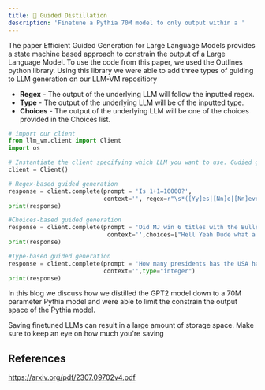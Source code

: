 ```yaml
---
title: 🎻 Guided Distillation
description: 'Finetune a Pythia 70M model to only output within a '
---
```


The paper Efficient Guided Generation for Large Language Models provides a state machine based approach to constrain the output of a Large Language Model. To use the code from this paper, we used the Outlines python library. Using this library we were able to add three types of guiding to LLM generation on our LLM-VM repositiory

- **Regex** - The output of the underlying LLM will follow the inputted regex.
- **Type** - The output of the underlying LLM will be of the inputted type.
- **Choices** - The output of the underlying LLM will be one of the choices provided in the Choices list. 

```python Guided Generation with Regex, Type, and Choices in quickstart_guided.py
# import our client
from llm_vm.client import Client
import os

# Instantiate the client specifying which LLM you want to use. Gudied generation always uses an open source version of GPT2.
client = Client()

# Regex-based guided generation
response = client.complete(prompt = 'Is 1+1=10000?',
                           context='', regex=r"\s*([Yy]es|[Nn]o|[Nn]ever|[Aa]lways)")
print(response)

#Choices-based guided generation
response = client.complete(prompt = 'Did MJ win 6 titles with the Bulls',
                            context='',choices=["Hell Yeah Dude what a player","No way, Lebron's the Goat"])
print(response)

#Type-based guided generation
response = client.complete(prompt = 'How many presidents has the USA had?',
                           context='',type="integer")
print(response)
```

In this blog we discuss how we distilled the GPT2 model down to a 70M parameter Pythia model and were able to limit the constrain the output space of the Pythia model.




<Warning>Saving finetuned LLMs can result in a large amount of storage space. Make sure to keep an eye on how much you're saving</Warning>

## References
https://arxiv.org/pdf/2307.09702v4.pdf 
<Snippet file="github.mdx" />
